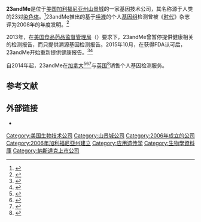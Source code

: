 {{Infobox company
| name             = 23andMe
| logo             = File:23andMe logo.svg
| logo_alt         = 23andMe Logo
| type             = [[上市公司|上市公司]]
| traded_as        = {{NASDAQ|ME}}
| foundation       = {{start date and age|2006|04}}
| founders         = Linda Avey、Paul Cusenza、[[安妮·沃西基|安妮·沃西基]]
| location_city    = [[加利福尼亚州|加利福尼亚州]][[山景城_(加利福尼亚州)|山景城]]
| location_country = [[美国|美国]]
| locations        = 3
| key_people       = [[安妮·沃西基|安妮·沃西基]]（CEO）
| industry         = [[生物技术|生物技术]]
| products         = 直营（DTC）个人基因检测
| services         = [[基因检测|基因检测]]、医学研究
| owner            =
| revenue          = {{Increase}} [[US$|US$]]259.92 million (2021)
}}
'''23andMe'''是位于[[美国|美国]][[加利福尼亚州|加利福尼亚州]][[山景城_(加利福尼亚州)|山景城]]的一家基因技术公司，其名称源于人类的23对[[染色体|染色体]]。<ref name=Facts>{{cite web|title=Fact Sheet|url=http://mediacenter.23andme.com/fact-sheet/|publisher=23andMe|accessdate=November 27, 2013|archive-date=2013-01-19|archive-url=https://web.archive.org/web/20130119085732/http://mediacenter.23andme.com/fact-sheet/|dead-url=yes}}</ref>23andMe推出的基于[[唾液|唾液]]的个人[[基因组|基因组]]检测曾被《[[时代_(杂志)|时代]]》杂志评为2008年的年度发明。<ref name = Time>{{Cite news|last=Hamilton|first=Anita|url=http://www.time.com/time/specials/packages/article/0,28804,1852747_1854493,00.html|title=Best Inventions of 2008|work=Time|date=October 29, 2008|accessdate=April 5, 2012|archive-date=2012-04-22|archive-url=https://web.archive.org/web/20120422182839/http://www.time.com/time/specials/packages/article/0,28804,1852747_1854493,00.html|dead-url=no}}</ref>

2013年，在[[美国食品药品监督管理局|美国食品药品监督管理局]]（{{lang|en|FDA}}）要求下，23andMe曾暂停提供健康相关的检测报告，而只提供溯源基因检测报告。2015年10月，在获得FDA认可后，23andMe开始重新提供健康报告。<ref name=Herper>{{cite news|last=Herper|first=Matthew|title=23andMe Stops Offering Genetic Tests Related to Health|url=http://www.forbes.com/sites/matthewherper/2013/12/05/23andme-stops-offering-genetic-tests-related-to-health/|accessdate=December 6, 2013|newspaper=Forbes|date=December 5, 2013|archiveurl=https://web.archive.org/web/20140209053629/http://www.forbes.com/sites/matthewherper/2013/12/05/23andme-stops-offering-genetic-tests-related-to-health/|archivedate=2014-02-09|deadurl=no}}</ref><ref name=Pollack>{{Cite news |title=23andMe Will Resume Giving Users Health Data |url=http://www.nytimes.com/2015/10/21/business/23andme-will-resume-giving-users-health-data.html |newspaper=The New York Times |date=2015-10-21 |access-date=2015-10-21 |issn=0362-4331 |first=Andrew |last=Pollack |archiveurl=https://www.webcitation.org/6cXxgkir6?url=http://www.nytimes.com/2015/10/21/business/23andme-will-resume-giving-users-health-data.html?_r=1 |archivedate=2015-10-25 |deadurl=no |df= }}</ref>

自2014年起，23andMe在[[加拿大|加拿大]]<ref name=Ubelacker>{{cite news|last1=Ubelacker|first1=Sheryl|title=U.S. company launches genetic health and ancestry info service in Canada|url=http://www.winnipegfreepress.com/arts-and-life/life/health/us-company-launches-genetic-health-and-ancestry-info-service-in-canada-277718411.html|accessdate=October 7, 2014|work=Winnipeg Free Press|agency=The Canadian Press|date=October 1, 2014|archive-date=2014-12-13|archive-url=https://web.archive.org/web/20141213024251/http://www.winnipegfreepress.com/arts-and-life/life/health/us-company-launches-genetic-health-and-ancestry-info-service-in-canada-277718411.html|dead-url=no}}</ref><ref name=Hansen>{{cite news|last1=Hansen|first1=Darah|title=5Q: Anne Wojcicki, CEO 23andMe on knowing your DNA data (and being married to the boss of Google)|url=https://ca.finance.yahoo.com/news/5q--anne-wojcicki--ceo-23andme-on-knowing-your-dna-data--and-being-married-to-the-boss-of-google-203324408.html|accessdate=October 7, 2014|work=Yahoo Finance Canada|date=October 2, 2014|archive-date=2020-11-02|archive-url=https://web.archive.org/web/20201102024650/https://ca.finance.yahoo.com/news/5q--anne-wojcicki--ceo-23andme-on-knowing-your-dna-data--and-being-married-to-the-boss-of-google-203324408.html|dead-url=no}}</ref><ref name=CBCNews>{{cite news|title=23andme genetic testing service raises ethical questions|url=http://www.cbc.ca/news/business/23andme-genetic-testing-service-raises-ethical-questions-1.2785522|accessdate=October 7, 2014|work=CBC News|date=October 2, 2014|archive-date=2020-09-25|archive-url=https://web.archive.org/web/20200925043040/https://www.cbc.ca/news/business/23andme-genetic-testing-service-raises-ethical-questions-1.2785522|dead-url=no}}</ref>与[[英国|英国]]<ref name=Roberts>{{cite news|last1=Roberts|first1=Michelle|last2=Rincon|first2=Paul|title=Controversial DNA test comes to UK|url=http://www.bbc.com/news/science-environment-30285581|accessdate=2 December 2014|work=BBC News|date=2 December 2014|archive-date=2020-11-27|archive-url=https://web.archive.org/web/20201127092426/https://www.bbc.com/news/science-environment-30285581|dead-url=no}}</ref>销售个人基因检测服务。

== 参考文献 ==
{{reflist}}

== 外部链接 ==
*{{Official website}}
{{Finance links
| name = 23andMe, Inc.
| symbol = ME
| reuters = ME.O
| bloomberg = ME:US
| sec_cik = 1414053
| yahoo = ME
| google = ME
}}
{{Authority control}}

[[Category:美国生物技术公司|Category:美国生物技术公司]]
[[Category:山景城公司|Category:山景城公司]]
[[Category:2006年成立的公司|Category:2006年成立的公司]]
[[Category:2006年加利福尼亞州建立|Category:2006年加利福尼亞州建立]]
[[Category:应用遗传学|Category:应用遗传学]]
[[Category:生物學資料庫|Category:生物學資料庫]]
[[Category:納斯達克上市公司|Category:納斯達克上市公司]]
